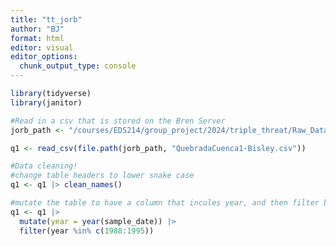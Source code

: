 ```yaml
---
title: "tt_jorb"
author: "BJ"
format: html
editor: visual
editor_options: 
  chunk_output_type: console
---
```


```r
library(tidyverse)
library(janitor)
```


```r

#Read in a csv that is stored on the Bren Server
jorb_path <- "/courses/EDS214/group_project/2024/triple_threat/Raw_Data"

q1 <- read_csv(file.path(jorb_path, "QuebradaCuenca1-Bisley.csv"))

```

```r
#Data cleaning!
#change table headers to lower snake case
q1 <- q1 |> clean_names()

#mutate the table to have a column that incules year, and then filter by year 
q1 <- q1 |>
  mutate(year = year(sample_date)) |>
  filter(year %in% c(1988:1995))
```

